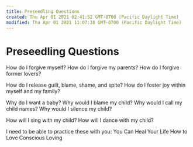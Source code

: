 ```yaml
---
title: Preseedling Questions
created: Thu Apr 01 2021 02:41:52 GMT-0700 (Pacific Daylight Time)
modified: Thu Apr 01 2021 11:07:38 GMT-0700 (Pacific Daylight Time)
---
```


# Preseedling Questions

How do I forgive myself?
How do I forgive my parents?
How do I forgive former lovers?

How do I release guilt, blame, shame, and spite?
How do I foster joy within myself and my family?

Why do I want a baby?
Why would I blame my child?
Why would I call my child names?
Why would I silence my child?

How will I sing with my child?
How will I dance with my child?

I need to be able to practice these with you:
You Can Heal Your Life
How to Love
Conscious Loving
